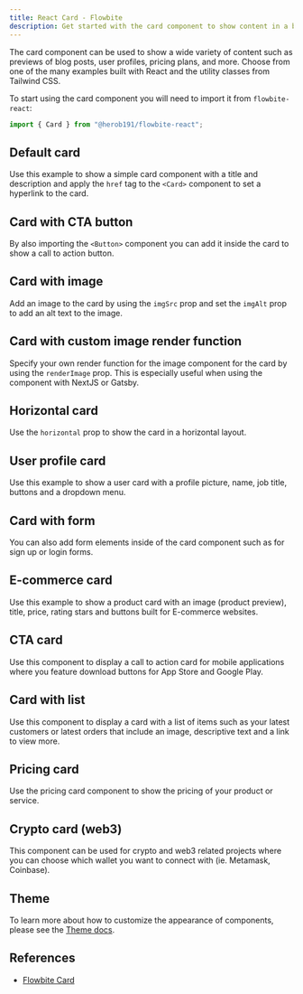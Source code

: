 ```yaml
---
title: React Card - Flowbite
description: Get started with the card component to show content in a box such as titles, descriptions, and images based on multiple styles and sizes built with React
---
```


The card component can be used to show a wide variety of content such as previews of blog posts, user profiles, pricing plans, and more. Choose from one of the many examples built with React and the utility classes from Tailwind CSS.

To start using the card component you will need to import it from `flowbite-react`:

```jsx
import { Card } from "@herob191/flowbite-react";
```

## Default card

Use this example to show a simple card component with a title and description and apply the `href` tag to the `<Card>` component to set a hyperlink to the card.

<Example name="card.root" />

## Card with CTA button

By also importing the `<Button>` component you can add it inside the card to show a call to action button.

<Example name="card.CTAButton" />

## Card with image

Add an image to the card by using the `imgSrc` prop and set the `imgAlt` prop to add an alt text to the image.

<Example name="card.withImage" />

## Card with custom image render function

Specify your own render function for the image component for the card by using the `renderImage` prop. This is especially useful when
using the component with NextJS or Gatsby.

<Example name="card.renderImage" />

## Horizontal card

Use the `horizontal` prop to show the card in a horizontal layout.

<Example name="card.horizontal" />

## User profile card

Use this example to show a user card with a profile picture, name, job title, buttons and a dropdown menu.

<Example name="card.userProfile" />

## Card with form

You can also add form elements inside of the card component such as for sign up or login forms.

<Example name="card.withForm" />

## E-commerce card

Use this example to show a product card with an image (product preview), title, price, rating stars and buttons built for E-commerce websites.

<Example name="card.eCommerce" />

## CTA card

Use this component to display a call to action card for mobile applications where you feature download buttons for App Store and Google Play.

<Example name="card.CTA" />

## Card with list

Use this component to display a card with a list of items such as your latest customers or latest orders that include an image, descriptive text and a link to view more.

<Example name="card.withList" />

## Pricing card

Use the pricing card component to show the pricing of your product or service.

<Example name="card.pricing" />

## Crypto card (web3)

This component can be used for crypto and web3 related projects where you can choose which wallet you want to connect with (ie. Metamask, Coinbase).

<Example name="card.crypto" />

## Theme

To learn more about how to customize the appearance of components, please see the [Theme docs](/docs/customize/theme).

<Theme name="card" />

## References

- [Flowbite Card](https://flowbite.com/docs/components/card/)
